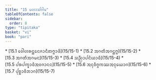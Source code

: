 ```yaml
---
title: "15 ᨾᩉᩣᩈᩘᨣᩤᨾ"
tableOfContents: false
sidebar:
  order: 8
type: "tipitaka"
basket: "vi"
book: "pari"
---
```



<DynamicBreadcrumb />



<TableOfContents book="pari" section="15">
* [15.1 ᩅᩮᩤᩉᩁᨶ᩠ᨲᩮᨶᨩᩣᨶᩥᨲᨻ᩠ᨻᩣᨴᩥ](15/15-1)
* [15.2 ᩋᨣᨲᩥᩋᨣᨶ᩠ᨲᨻ᩠ᨻ](15/15-2)
* [15.3 ᩋᨣᨲᩥᩋᨣᨾᨶ](15/15-3)
* [15.4 ᩈᨬ᩠ᨬᩣᨸᨶᩦᨿᩣᨴᩥ](15/15-4)
* [15.5 ᨸᩁᨸᨠ᩠ᨡᩣᨴᩥᩋᩅᨩᩣᨶᨶ](15/15-5)
* [15.6 ᩋᨶᩩᩅᩥᨩ᩠ᨩᨠᩔᩋᨶᩩᨿᩮᩣᨣ](15/15-6)
* [15.7 ᨸᩩᨧ᩠ᨨᩣᩅᩥᨽᩣᨣ](15/15-7)
</TableOfContents>